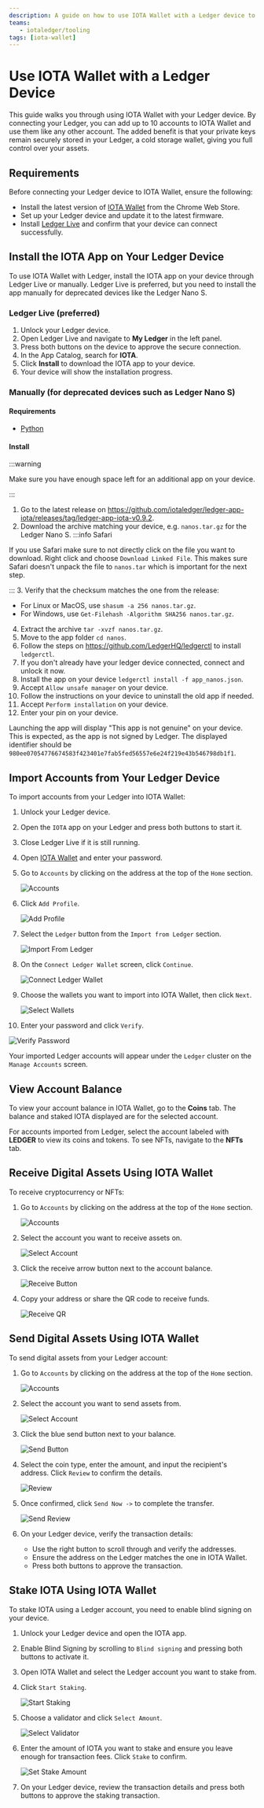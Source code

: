 ```yaml
---
description: A guide on how to use IOTA Wallet with a Ledger device to manage accounts, send, receive, and stake digital assets securely.
teams:
   - iotaledger/tooling
tags: [iota-wallet]
---
```


# Use IOTA Wallet with a Ledger Device

This guide walks you through using IOTA Wallet with your Ledger device. By connecting your Ledger, you can add up to 10 accounts to IOTA Wallet and use them like any other account.
The added benefit is that your private keys remain securely stored in your Ledger, a cold storage wallet, giving you full control over your assets.

## Requirements

Before connecting your Ledger device to IOTA Wallet, ensure the following:

- Install the latest version of [IOTA Wallet](https://chromewebstore.google.com/detail/iota-wallet/iidjkmdceolghepehaaddojmnjnkkija) from the Chrome Web Store.
- Set up your Ledger device and update it to the latest firmware.
- Install [Ledger Live](https://www.ledger.com/ledger-live) and confirm that your device can connect successfully.

## Install the IOTA App on Your Ledger Device

To use IOTA Wallet with Ledger, install the IOTA app on your device through Ledger Live or manually.
Ledger Live is preferred, but you need to install the app manually for deprecated devices like the Ledger Nano S.

### Ledger Live (preferred)

1. Unlock your Ledger device.
2. Open Ledger Live and navigate to **My Ledger** in the left panel.
3. Press both buttons on the device to approve the secure connection.
4. In the App Catalog, search for **IOTA**.
5. Click **Install** to download the IOTA app to your device.
6. Your device will show the installation progress.

### Manually (for deprecated devices such as Ledger Nano S)

#### Requirements

- [Python](https://www.python.org/downloads/)

#### Install

:::warning

Make sure you have enough space left for an additional app on your device.

:::

1. Go to the latest release on https://github.com/iotaledger/ledger-app-iota/releases/tag/ledger-app-iota-v0.9.2.
2. Download the archive matching your device, e.g. `nanos.tar.gz` for the Ledger Nano S.
:::info Safari

If you use Safari make sure to not directly click on the file you want to download. 
Right click and choose `Download Linked File`. This makes sure Safari doesn't unpack the file to `nanos.tar` which is important for the next step.

:::
3. Verify that the checksum matches the one from the release:
   - For Linux or MacOS, use `shasum -a 256 nanos.tar.gz`.
   - For Windows, use `Get-Filehash -Algorithm SHA256 nanos.tar.gz`.
4. Extract the archive `tar -xvzf nanos.tar.gz`.
5. Move to the app folder `cd nanos`.
6. Follow the steps on https://github.com/LedgerHQ/ledgerctl to install `ledgerctl`.
7. If you don't already have your ledger device connected, connect and unlock it now.
8. Install the app on your device `ledgerctl install -f app_nanos.json`.
9. Accept `Allow unsafe manager` on your device.
10. Follow the instructions on your device to uninstall the old app if needed.
11. Accept `Perform installation` on your device.
12. Enter your pin on your device.

Launching the app will display "This app is not genuine" on your device. This is expected, as the app is not signed by Ledger.
The displayed identifier should be `980ee07054776674583f423401e7fab5fed56557e6e24f219e43b546798db1f1`.

## Import Accounts from Your Ledger Device

To import accounts from your Ledger into IOTA Wallet:

1. Unlock your Ledger device.
2. Open the `IOTA` app on your Ledger and press both buttons to start it.
3. Close Ledger Live if it is still running.
4. Open [IOTA Wallet](https://chromewebstore.google.com/detail/iota-wallet/iidjkmdceolghepehaaddojmnjnkkija) and enter your password.
5. Go to `Accounts` by clicking on the address at the top of the `Home` section.

   ![Accounts](/img/about-iota/iota-wallet/how-to/multi-account/navigate-to-accounts.png)

6. Click `Add Profile`.

   ![Add Profile](/img/about-iota/iota-wallet/how-to/multi-account/click-add-profile.png)

7. Select the `Ledger` button from the `Import from Ledger` section.

   ![Import From Ledger](/img/about-iota/iota-wallet/how-to/ledger/import-from-ledger.png)

8. On the `Connect Ledger Wallet` screen, click `Continue`.

   ![Connect Ledger Wallet](/img/about-iota/iota-wallet/how-to/ledger/connect-ledger-wallet.png)

9. Choose the wallets you want to import into IOTA Wallet, then click `Next`.

   ![Select Wallets](/img/about-iota/iota-wallet/how-to/ledger/select-wallets.png)

10. Enter your password and click `Verify`.

![Verify Password](/img/about-iota/iota-wallet/how-to/ledger/verify-password.png)

Your imported Ledger accounts will appear under the `Ledger` cluster on the `Manage Accounts` screen.

## View Account Balance

To view your account balance in IOTA Wallet, go to the **Coins** tab. The balance and staked IOTA displayed are for the selected account.

For accounts imported from Ledger, select the account labeled with **LEDGER** to view its coins and tokens. To see NFTs, navigate to the **NFTs** tab.

## Receive Digital Assets Using IOTA Wallet

To receive cryptocurrency or NFTs:

1. Go to `Accounts` by clicking on the address at the top of the `Home` section.

   ![Accounts](/img/about-iota/iota-wallet/how-to/multi-account/navigate-to-accounts.png)

2. Select the account you want to receive assets on.

   ![Select Account](/img/about-iota/iota-wallet/how-to/ledger/select-account.png)

3. Click the receive arrow button next to the account balance.

   ![Receive Button](/img/about-iota/iota-wallet/how-to/ledger/receive-button.png)

4. Copy your address or share the QR code to receive funds.

   ![Receive QR](/img/about-iota/iota-wallet/how-to/ledger/receive-QR.png)

## Send Digital Assets Using IOTA Wallet

To send digital assets from your Ledger account:

1. Go to `Accounts` by clicking on the address at the top of the `Home` section.

   ![Accounts](/img/about-iota/iota-wallet/how-to/multi-account/navigate-to-accounts.png)

2. Select the account you want to send assets from.

   ![Select Account](/img/about-iota/iota-wallet/how-to/ledger/select-account.png)

3. Click the blue send button next to your balance.

   ![Send Button](/img/about-iota/iota-wallet/how-to/ledger/receive-button.png)

4. Select the coin type, enter the amount, and input the recipient's address. Click `Review` to confirm the details.

   ![Review](/img/about-iota/iota-wallet/how-to/basics/send-review.png)

5. Once confirmed, click `Send Now ->` to complete the transfer.

   ![Send Review](/img/about-iota/iota-wallet/how-to/basics/send-now.png)

6. On your Ledger device, verify the transaction details:
   - Use the right button to scroll through and verify the addresses.
   - Ensure the address on the Ledger matches the one in IOTA Wallet.
   - Press both buttons to approve the transaction.

## Stake IOTA Using IOTA Wallet

To stake IOTA using a Ledger account, you need to enable blind signing on your device.

1. Unlock your Ledger device and open the IOTA app.
2. Enable Blind Signing by scrolling to `Blind signing` and pressing both buttons to activate it.
3. Open IOTA Wallet and select the Ledger account you want to stake from.
4. Click `Start Staking`.

   ![Start Staking](/img/about-iota/iota-wallet/how-to/stake/start-staking.png)

5. Choose a validator and click `Select Amount`.

   ![Select Validator](/img/about-iota/iota-wallet/how-to/stake/select-validator.png)

6. Enter the amount of IOTA you want to stake and ensure you leave enough for transaction fees. Click `Stake` to confirm.

   ![Set Stake Amount](/img/about-iota/iota-wallet/how-to/stake/set-stake-amount.png)

7. On your Ledger device, review the transaction details and press both buttons to approve the staking transaction.
